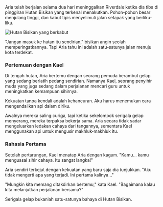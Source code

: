 Aria telah berjalan selama dua hari meninggalkan Riverdale ketika dia tiba di pinggiran Hutan Bisikan yang terkenal menakutkan. Pohon-pohon besar menjulang tinggi, dan kabut tipis menyelimuti jalan setapak yang berliku-liku.

<Image 
  src="/images/chapter-2-forest.webp" 
  alt="Hutan Bisikan yang berkabut" 
  caption="Pintu masuk ke Hutan Bisikan yang misterius"
/>

"Jangan masuk ke hutan itu sendirian," bisikan angin seolah memperingatkannya. Tapi Aria tahu ini adalah satu-satunya jalan menuju kota terdekat.

### Pertemuan dengan Kael

Di tengah hutan, Aria bertemu dengan seorang pemuda berambut gelap yang sedang berlatih pedang sendirian. Namanya Kael, seorang penyihir muda yang juga sedang dalam perjalanan mencari guru untuk meningkatkan kemampuan sihirnya.

<Quote author="Kael">
Kekuatan tanpa kendali adalah kehancuran. Aku harus menemukan cara mengendalikan api dalam diriku.
</Quote>

Awalnya mereka saling curiga, tapi ketika sekelompok serigala gelap menyerang, mereka terpaksa bekerja sama. Aria secara tidak sadar mengeluarkan ledakan cahaya dari tangannya, sementara Kael menggunakan api untuk mengusir makhluk-makhluk itu.

### Rahasia Pertama

Setelah pertarungan, Kael menatap Aria dengan kagum. "Kamu... kamu menguasai sihir cahaya. Itu sangat langka!"

Aria sendiri terkejut dengan kekuatan yang baru saja dia tunjukkan. "Aku tidak mengerti apa yang terjadi. Ini pertama kalinya..."

"Mungkin kita memang ditakdirkan bertemu," kata Kael. "Bagaimana kalau kita melanjutkan perjalanan bersama?"

<Warning>
Serigala gelap bukanlah satu-satunya bahaya di Hutan Bisikan.
</Warning>